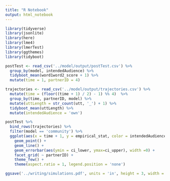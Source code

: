 ```yaml
---
title: "R Notebook"
output: html_notebook
---
```



```r
library(tidyverse)
library(jsonlite)
library(here)
library(lme4)
library(lmerTest)
library(ggthemes)
library(tidyboot)
```

```r
postTest <- read_csv('../model/output/postTest.csv') %>%
  group_by(model, intendedAudience) %>%
  tidyboot_mean(word1word2_score + 1) %>%
  mutate(time = 1, partnerID = 4)

trajectories <- read_csv('../model/output/trajectories.csv') %>%
  mutate(time = (floor((time + 1) / 2) - 1) %% 4)  %>%
  group_by(time, partnerID, model) %>%
  mutate(uttLength = str_count(utt, '_') + 1) %>%
  tidyboot_mean(uttLength) %>%
  mutate(intendedAudience = 'own')

postTest %>%
  bind_rows(trajectories) %>%
  filter(model == 'community') %>%
  ggplot(aes(x = time + 1, y = empirical_stat, color = intendedAudience)) +
    geom_point() +
    geom_line() +
    geom_errorbar(aes(ymin = ci_lower, ymax=ci_upper), width =0) +
    facet_grid( ~ partnerID) +
    theme_few() +
    theme(aspect.ratio = 1, legend.position = 'none')

ggsave('../writing/simulations.pdf', units = 'in', height = 3, width = 4)
```

